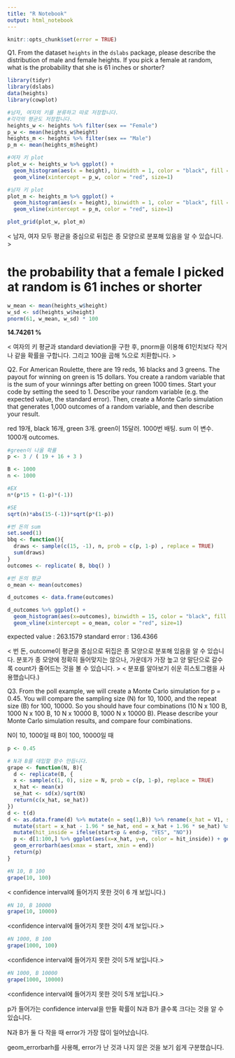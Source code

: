 ```yaml
---
title: "R Notebook"
output: html_notebook
---
```

```r
knitr::opts_chunk$set(error = TRUE)
```

Q1.   From   the   dataset   `heights`   in   the   `dslabs`   package,   please   describe   the  distribution   of   male   and   female   heights.   If   you   pick   a   female   at   random,   what   is  the   probability   that   she   is   61   inches   or   shorter? 
 
```r
library(tidyr)
library(dslabs)
data(heights)
library(cowplot)
```


```r
#남자, 여자의 키를 분류하고 따로 저장합니다.
#각각의 평균도 저장합니다.
heights_w <- heights %>% filter(sex == "Female")
p_w <- mean(heights_w$height)
heights_m <- heights %>% filter(sex == "Male")
p_m <- mean(heights_m$height)

#여자 키 plot
plot_w <- heights_w %>% ggplot() +
  geom_histogram(aes(x = height), binwidth = 1, color = "black", fill = "grey") +
  geom_vline(xintercept = p_w, color = "red", size=1)

#남자 키 plot
plot_m <- heights_m %>% ggplot() +
  geom_histogram(aes(x = height), binwidth = 1, color = "black", fill = "grey") +
  geom_vline(xintercept = p_m, color = "red", size=1)

plot_grid(plot_w, plot_m)
```

< 남자, 여자 모두 평균을 중심으로 뒤집은 종 모양으로 분포해 있음을 알 수 있습니다. >

# the probability that a female I picked at random is 61 inches or shorter

```r
w_mean <- mean(heights_w$height)
w_sd <- sd(heights_w$height)
pnorm(61, w_mean, w_sd) * 100
```

**14.74261 %**

< 여자의 키 평균과 standard deviation을 구한 후, pnorm을 이용해 61인치보다 작거나 같을 확률을 구합니다. 그리고 100을 곱해 %으로 치환합니다. >





Q2.   For   American   Roulette,   there   are   19   reds,   16   blacks   and   3   greens.   The   payout  for   winning   on   green   is   15   dollars.   You   create   a   random   variable   that   is   the   sum   of  your   winnings   after   betting   on   green   1000   times.   Start   your   code   by   setting   the  seed   to   1.   Describe   your   random   variable   (e.g.   the   expected   value,   the   standard  error).   Then,   create   a   Monte   Carlo   simulation   that   generates   1,000   outcomes   of   a  random   variable,   and   then   describe   your   result.

red 19개, black 16개, green 3개.
green이 15달러.
1000번 배팅. sum 이 변수. 1000개 outcomes.

```r
#green이 나올 확률
p <- 3 / ( 19 + 16 + 3 )

B <- 1000
n <- 1000

#EX
n*(p*15 + (1-p)*(-1))

#SE
sqrt(n)*abs(15-(-1))*sqrt(p*(1-p))

#번 돈의 sum
set.seed(1)
bbq <- function(){
  draws <- sample(c(15, -1), n, prob = c(p, 1-p) , replace = TRUE)
  sum(draws)
}
outcomes <- replicate( B, bbq() )

#번 돈의 평균
o_mean <- mean(outcomes)

d_outcomes <- data.frame(outcomes)

d_outcomes %>% ggplot() +
  geom_histogram(aes(x=outcomes), binwidth = 15, color = "black", fill = "grey") +
  geom_vline(xintercept = o_mean, color = "red", size=1)
```

expected value : 263.1579
standard error : 136.4366

< 번 돈, outcome이 평균을 중심으로 뒤집은 종 모양으로 분포해 있음을 알 수 있습니다. 분포가 종 모양에 정확히 들어맞지는 않으나, 가운데가 가장 높고 양 말단으로 갈수록 count가 줄어드는 것을 볼 수 있습니다. >
< 분포를 알아보기 쉬운 히스토그램을 사용했습니다.)




Q3.   From   the   poll   example,   we   will   create   a   Monte   Carlo   simulation   for   p   =   0.45. 
 You   will   compare   the   sampling   size   (N)   for   10,   1000,   and   the   repeat   size   (B)   for 
 100,   10000.   So   you   should   have   four   combinations   (10   N   x   100   B,   1000   N   x   100   B, 
 10   N   x   10000   B,   1000   N   x   10000   B).   Please   describe   your   Monte   Carlo   simulation 
 results,   and   compare   four   combinations.

N이 10, 1000일 때
B이 100, 10000일 때

```r
p <- 0.45

# N과 B를 대입할 함수 만듭니다.
grape <- function(N, B){
  d <- replicate(B, {
  x <- sample(c(1, 0), size = N, prob = c(p, 1-p), replace = TRUE)
  x_hat <- mean(x)
  se_hat <- sd(x)/sqrt(N)
  return(c(x_hat, se_hat))
})
d <- t(d)
d <- as.data.frame(d) %>% mutate(n = seq(1,B)) %>% rename(x_hat = V1, se_hat = V2) %>%
  mutate(start = x_hat - 1.96 * se_hat, end = x_hat + 1.96 * se_hat) %>%
  mutate(hit_inside = ifelse(start<p & end>p, "YES", "NO"))
  p <- d[1:100,] %>% ggplot(aes(x=x_hat, y=n, color = hit_inside)) + geom_point() +
  geom_errorbarh(aes(xmax = start, xmin = end))
  return(p)
}
```

```r
#N 10, B 100
grape(10, 100)
```

< confidence interval에 들어가지 못한 것이 6 개 보입니다.)

```r
#N 10, B 10000
grape(10, 10000)
```

<confidence interval에 들어가지 못한 것이 4개 보입니다.>

```r
#N 1000, B 100
grape(1000, 100)
```

<confidence interval에 들어가지 못한 것이 5개 보입니다.>

```r
#N 1000, B 10000
grape(1000, 10000)
```

<confidence interval에 들어가지 못한 것이 5개 보입니다.>



p가 들어가는 confidence interval을 만들 확률이 N과 B가 클수록 크다는 것을 알 수 있습니다.

N과 B가 둘 다 작을 때 error가 가장 많이 일어났습니다.

geom_errorbarh를 사용해, error가 난 것과 나지 않은 것을 보기 쉽게 구분했습니다.